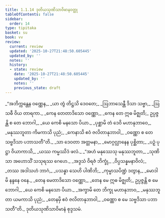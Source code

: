 ```yaml
---
title: 1.1.14 ဒုတိယသုဏိသာဝိမာနဝတ္ထု
tableOfContents: false
sidebar:
  order: 14
type: tipitaka
basket: su
book: vv
review:
  current: review
  updated: '2025-10-27T21:48:50.605445'
  updated_by: ''
  notes: ''
  history:
  - state: review
    date: '2025-10-27T21:48:50.605445'
    updated_by: ''
    notes: ''
    previous_state: draft
---
```



<ReviewStatus review={frontmatter.review} showDetails={true} />

<HypothesisAnnotation frontmatter={frontmatter} />

<DynamicBreadcrumb />

<Division number="116" book="vv" e="ch" v="19" p="15">

<Paragraph number="130" type="verses" book="vv">
_“အဘိက္ကန္တေန ဝဏ္ဏေန,_  
_ယာ တွံ တိဋ္ဌသိ ဒေဝတေ;_  
_ဩဘာသေန္တီ ဒိသာ သဗ္ဗာ,_  
_ဩသဓီ ဝိယ တာရကာ._  

</Paragraph>

</Division>
<Division number="117" book="vv" e="ch" v="19" p="16">

<Paragraph number="131" type="verses" book="vv">
_ကေန တေတာဒိသော ဝဏ္ဏော,_  
_ကေန တေ ဣဓ မိဇ္ဈတိ;_  
ဥပ္ပဇ္ဇန္တိ စ တေ ဘောဂါ,_  
_ယေ ကေစိ မနသော ပိယာ._  

</Paragraph>

</Division>
<Division number="118" book="vv" e="ch" v="19" p="16">

<Paragraph number="132" type="verses" book="vv">
_ပုစ္ဆာမိ တံ ဒေဝိ မဟာနုဘာဝေ,_  
_မနုဿဘူတာ ကိမကာသိ ပုညံ;_  
_ကေနာသိ ဧဝံ ဇလိတာနုဘာဝါ,_  
_ဝဏ္ဏော စ တေ သဗ္ဗဒိသာ ပဘာသတီ”တိ._  

</Paragraph>

</Division>
<Division number="119" book="vv" e="ch" v="19" p="16">

<Paragraph number="133" type="verses" book="vv">
_သာ ဒေဝတာ အတ္တမနာ,_  
_မောဂ္ဂလ္လာနေန ပုစ္ဆိတာ;_  
_ပဉှံ ပုဋ္ဌာ ဝိယာကာသိ,_  
_ယဿ ကမ္မဿိဒံ ဖလံ._  

</Paragraph>

</Division>
<Division number="120" book="vv" e="ch" v="19" p="16">

<Paragraph number="134" type="verses" book="vv">
_“အဟံ မနုဿေသု မနုဿဘူတာ,_  
_သုဏိသာ အဟောသိံ သသုရဿ ဂေဟေ._  

</Paragraph>

</Division>
<Division number="121" book="vv" e="ch" v="19" p="16">

<Paragraph number="135" type="verses" book="vv">
_အဒ္ဒသံ ဝိရဇံ ဘိက္ခုံ,_  
_ဝိပ္ပသန္နမနာဝိလံ;_  
_တဿ အဒါသဟံ ဘာဂံ,_  
_ပသန္နာ သေဟိ ပါဏိဘိ;_  
_ကုမ္မာသပိဏ္ဍံ ဒတွာန,_  
_မောဒါမိ နန္ဒနေ ဝနေ._  

</Paragraph>

</Division>
<Division number="122" book="vv" e="ch" v="19" p="16">

<Paragraph number="136" type="verses" book="vv">
_တေန မေတာဒိသော ဝဏ္ဏော,_  
_တေန မေ ဣဓ မိဇ္ဈတိ;_  
ဥပ္ပဇ္ဇန္တိ စ မေ ဘောဂါ,_  
_ယေ ကေစိ မနသော ပိယာ._  

</Paragraph>

</Division>
<Division number="123" book="vv" e="ch" v="19" p="16">

<Paragraph number="137" type="verses" book="vv">
_အက္ခာမိ တေ ဘိက္ခု မဟာနုဘာဝ,_  
_မနုဿဘူတာ ယမကာသိ ပုညံ;_  
_တေနမှိ ဧဝံ ဇလိတာနုဘာဝါ,_  
_ဝဏ္ဏော စ မေ သဗ္ဗဒိသာ ပဘာသတီ”တိ._  


</Paragraph>
</Division>

<Paragraph number="138" type="center" book="vv">
ဒုတိယသုဏိသာဝိမာနံ စုဒ္ဒသမံ.
</Paragraph>
